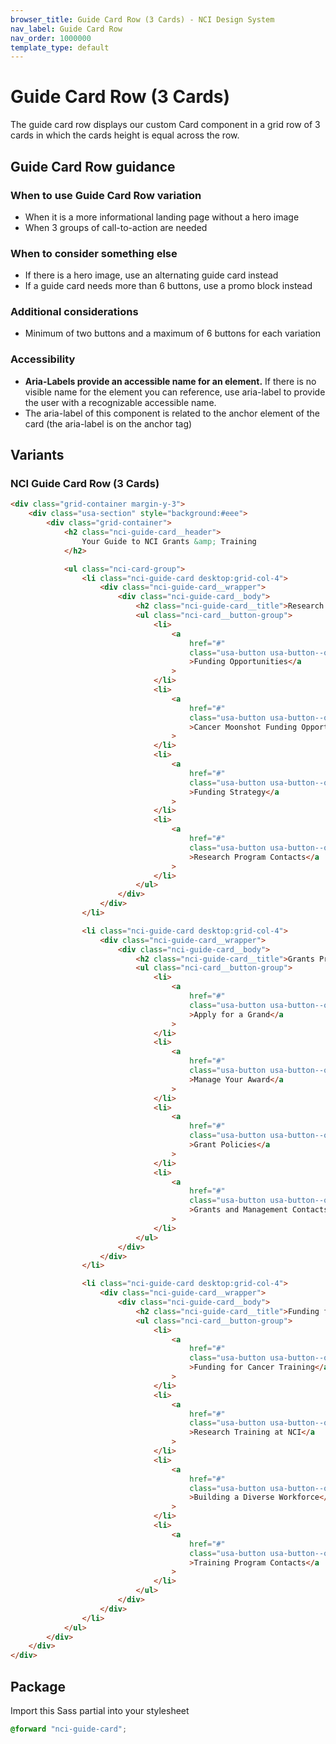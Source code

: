 ```yaml
---
browser_title: Guide Card Row (3 Cards) - NCI Design System
nav_label: Guide Card Row
nav_order: 1000000
template_type: default
---
```


# Guide Card Row (3 Cards)

The guide card row displays our custom Card component in a grid row of 3 cards in which the cards height is equal across the row.

## Guide Card Row guidance

### When to use Guide Card Row variation

- When it is a more informational landing page without a hero image
- When 3 groups of call-to-action are needed

### When to consider something else

- If there is a hero image, use an alternating guide card instead
- If a guide card needs more than 6 buttons, use a promo block instead

### Additional considerations

- Minimum of two buttons and a maximum of 6 buttons for each variation

### Accessibility

- **Aria-Labels provide an accessible name for an element.** If there is no visible name for the element you can reference, use aria-label to provide the user with a recognizable accessible name.
- The aria-label of this component is related to the anchor element of the card (the aria-label is on the anchor tag)

## Variants

### NCI Guide Card Row (3 Cards)

```html
<div class="grid-container margin-y-3">
	<div class="usa-section" style="background:#eee">
		<div class="grid-container">
			<h2 class="nci-guide-card__header">
				Your Guide to NCI Grants &amp; Training
			</h2>

			<ul class="nci-card-group">
				<li class="nci-guide-card desktop:grid-col-4">
					<div class="nci-guide-card__wrapper">
						<div class="nci-guide-card__body">
							<h2 class="nci-guide-card__title">Research Grant Funding</h2>
							<ul class="nci-card__button-group">
								<li>
									<a
										href="#"
										class="usa-button usa-button--outline usa-button--secondary"
										>Funding Opportunities</a
									>
								</li>
								<li>
									<a
										href="#"
										class="usa-button usa-button--outline usa-button--secondary"
										>Cancer Moonshot Funding Opportunities</a
									>
								</li>
								<li>
									<a
										href="#"
										class="usa-button usa-button--outline usa-button--secondary"
										>Funding Strategy</a
									>
								</li>
								<li>
									<a
										href="#"
										class="usa-button usa-button--outline usa-button--secondary"
										>Research Program Contacts</a
									>
								</li>
							</ul>
						</div>
					</div>
				</li>

				<li class="nci-guide-card desktop:grid-col-4">
					<div class="nci-guide-card__wrapper">
						<div class="nci-guide-card__body">
							<h2 class="nci-guide-card__title">Grants Process</h2>
							<ul class="nci-card__button-group">
								<li>
									<a
										href="#"
										class="usa-button usa-button--outline usa-button--secondary"
										>Apply for a Grand</a
									>
								</li>
								<li>
									<a
										href="#"
										class="usa-button usa-button--outline usa-button--secondary"
										>Manage Your Award</a
									>
								</li>
								<li>
									<a
										href="#"
										class="usa-button usa-button--outline usa-button--secondary"
										>Grant Policies</a
									>
								</li>
								<li>
									<a
										href="#"
										class="usa-button usa-button--outline usa-button--secondary"
										>Grants and Management Contacts</a
									>
								</li>
							</ul>
						</div>
					</div>
				</li>

				<li class="nci-guide-card desktop:grid-col-4">
					<div class="nci-guide-card__wrapper">
						<div class="nci-guide-card__body">
							<h2 class="nci-guide-card__title">Funding for Training</h2>
							<ul class="nci-card__button-group">
								<li>
									<a
										href="#"
										class="usa-button usa-button--outline usa-button--secondary"
										>Funding for Cancer Training</a
									>
								</li>
								<li>
									<a
										href="#"
										class="usa-button usa-button--outline usa-button--secondary"
										>Research Training at NCI</a
									>
								</li>
								<li>
									<a
										href="#"
										class="usa-button usa-button--outline usa-button--secondary"
										>Building a Diverse Workforce</a
									>
								</li>
								<li>
									<a
										href="#"
										class="usa-button usa-button--outline usa-button--secondary"
										>Training Program Contacts</a
									>
								</li>
							</ul>
						</div>
					</div>
				</li>
			</ul>
		</div>
	</div>
</div>
```

## Package

Import this Sass partial into your stylesheet

```scss nopreview
@forward "nci-guide-card";
```
